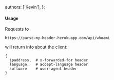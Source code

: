   authors: ['Kevin'],
};

#### Usage

Requests to

```
https://parse-my-header.herokuapp.com/api/whoami
```

will return info about the client:

```
{
  ipaddress,  # x-forwarded-for header
  language,   # accept-language header
  software    # user-agent header
}
```
